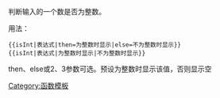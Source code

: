 <includeonly><!-- 在這裡加入模板的保護標識 --></includeonly><noinclude>{{template doc page viewed directly}}</noinclude>
<!-- 在本行下編輯模板說明 -->
判断输入的一个数是否为整数。

用法：
 &#123;{isInt|表达式|then=为整数时显示|else=不为整数时显示}&#125;
 &#123;{isInt|表达式|为整数时显示|不为整数时显示}&#125;
then、else或2、3参数可选。预设为整数时显示该值，否则显示空
<includeonly>
<!-- 本行下加入模板的分類 -->
[[Category:函数模板]]
<!-- 本行下加入模板的跨語言鏈接 -->

</includeonly>